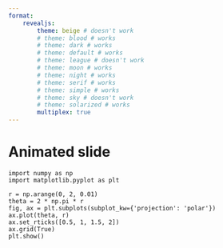---
format: 
    revealjs: 
        theme: beige # doesn't work
        # theme: blood # works
        # theme: dark # works
        # theme: default # works
        # theme: league # doesn't work
        # theme: moon # works
        # theme: night # works
        # theme: serif # works
        # theme: simple # works
        # theme: sky # doesn't work
        # theme: solarized # works
        multiplex: true
---

# Animated slide

```{.python code-line-numbers="|6|9"}
import numpy as np
import matplotlib.pyplot as plt

r = np.arange(0, 2, 0.01)
theta = 2 * np.pi * r
fig, ax = plt.subplots(subplot_kw={'projection': 'polar'})
ax.plot(theta, r)
ax.set_rticks([0.5, 1, 1.5, 2])
ax.grid(True)
plt.show()
```